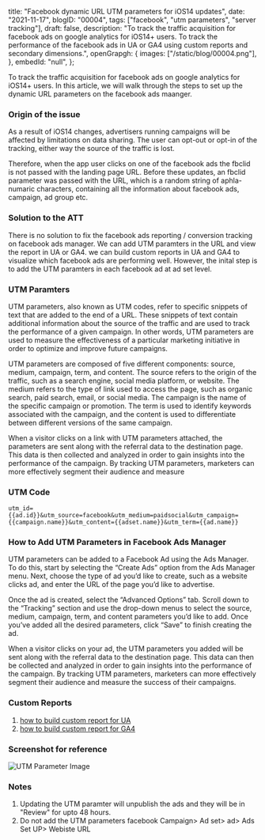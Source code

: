  title: "Facebook dynamic URL UTM parameters for iOS14 updates",
 date: "2021-11-17",
 blogID: "00004",
 tags: ["facebook", "utm parameters", "server tracking"],
 draft: false,
 description:
  "To track the traffic acquisition for facebook ads on google analytics for iOS14+ users. To track the performance of the facebook ads in UA or GA4 using custom reports and secondary dimensions.",
 openGrapgh: {
  images: ["/static/blog/00004.png"],
 },
 embedId: "null",
};

To track the traffic acquisition for facebook ads on google analytics for iOS14+ users. In this article, we will walk through the steps to set up the dynamic URL parameters on the facebook ads maanger.

### Origin of the issue

As a result of iOS14 changes, advertisers running campaigns will be affected by limitations on data sharing. The user can opt-out or opt-in of the tracking, either way the source of the traffic is lost.

Therefore, when the app user clicks on one of the facebook ads the fbclid is not passed with the landing page URL. Before these updates, an fbclid parameter was passed with the URL, which is a random string of aphla-numaric characters, containing all the information about facebook ads, campaign, ad group etc.

### Solution to the ATT

There is no solution to fix the facebook ads reporting / conversion tracking on facebook ads manager. We can add UTM paramters in the URL and view the report in UA or GA4. we can build custom reports in UA and GA4 to visualize which facebook ads are performing well. However, the inital step is to add the UTM paramters in each facebook ad at ad set level.

### UTM Paramters

UTM parameters, also known as UTM codes, refer to specific snippets of text that are added to the end of a URL. These snippets of text contain additional information about the source of the traffic and are used to track the performance of a given campaign. In other words, UTM parameters are used to measure the effectiveness of a particular marketing initiative in order to optimize and improve future campaigns.

UTM parameters are composed of five different components: source, medium, campaign, term, and content. The source refers to the origin of the traffic, such as a search engine, social media platform, or website. The medium refers to the type of link used to access the page, such as organic search, paid search, email, or social media. The campaign is the name of the specific campaign or promotion. The term is used to identify keywords associated with the campaign, and the content is used to differentiate between different versions of the same campaign.

When a visitor clicks on a link with UTM parameters attached, the parameters are sent along with the referral data to the destination page. This data is then collected and analyzed in order to gain insights into the performance of the campaign. By tracking UTM parameters, marketers can more effectively segment their audience and measure

### UTM Code

```
utm_id={{ad.id}}&utm_source=facebook&utm_medium=paidsocial&utm_campaign={{campaign.name}}&utm_content={{adset.name}}&utm_term={{ad.name}}
```

### How to Add UTM Parameters in Facebook Ads Manager

UTM parameters can be added to a Facebook Ad using the Ads Manager. To do this, start by selecting the “Create Ads” option from the Ads Manager menu. Next, choose the type of ad you’d like to create, such as a website clicks ad, and enter the URL of the page you’d like to advertise.

Once the ad is created, select the “Advanced Options” tab. Scroll down to the “Tracking” section and use the drop-down menus to select the source, medium, campaign, term, and content parameters you’d like to add. Once you’ve added all the desired parameters, click “Save” to finish creating the ad.

When a visitor clicks on your ad, the UTM parameters you added will be sent along with the referral data to the destination page. This data can then be collected and analyzed in order to gain insights into the performance of the campaign. By tracking UTM parameters, marketers can more effectively segment their audience and measure the success of their campaigns.

### Custom Reports

1. [how to build custom report for UA](/blog/google-analytics/custom-report-for-facebook-ads-in-ua)
2. [how to build custom report for GA4](/blog/google-analytics/custom-report-for-facebook-ads-in-ga4)

### Screenshot for reference

![UTM Parameter Image](/static/blog/00004_1.png)

### Notes

1. Updating the UTM paramter will unpublish the ads and they will be in "Review" for upto 48 hours.
2. Do not add the UTM parameters facebook Campaign> Ad set> ad> Ads Set UP> Webiste URL
